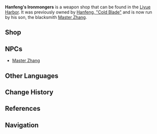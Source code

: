 {{Location Infobox
|image        = NPC Location Master Zhang Context.png
|icon         = UI Blacksmith.png
|type         = Point of Interest
|region       = Liyue
|area         = Sea of Clouds
|subarea      = Liyue Harbor
}}
{{Description|A blacksmith that has been around in Liyue for hundreds of years. With its reputation and excellent craftsmanship, it has become a favorite amongst the people of Liyue. Given the right materials, it never falls short of customers' expectations. Just like the saying "May the flames spread to all, and never be extinguished," the fire in the forge, as well as the passion for forging, never die out.|World Map description}}
'''Hanfeng's Ironmongers''' is a weapon shop that can be found in the [[Liyue Harbor]]. It was previously owned by [[Hanfeng, "Cold Blade"]] and is now run by his son, the blacksmith [[Master Zhang]].

==Shop==
{{Vendor|Master Zhang}}

==NPCs==
*[[Master Zhang]]

==Other Languages==
{{Other Languages
|en       = Hanfeng's Ironmongers
|zhs      = 寒锋铁器
|zhs_rm   = Hánfēng Tiěqì
|zht      = 寒鋒鐵器
|zht_rm   = Hánfēng Tiěqì
|zh_tl    = [[Hanfeng]] Ironware
|ja       = 寒鋒鉄器
|ja_rm    = Kanhou Tekki<ref>{{Ref/Quest|The Stars Inscribe the Year's Wishes|note=Japanese Voice-Over}}</ref>
|ja_tl    = Hanfeng Ironware
|ko       = {{tt|한봉|寒鋒}} {{tt|철기|鐵器}}
|ko_rm    = Hanbong Cheolgi
|ko_tl    = Hanfeng Ironware
|es       = Los Ferreteros de Hanfeng
|es_tl    = The Ironmongers of Hanfeng
|fr       = Ferronniers de Hanfeng
|fr_tl    = Ironworkers of Hanfeng
|ru       = «Холодный клинок»
|ru_tl    = "Cold Blade"
|th       = Hanfeng's Ironmongers
|vi       = {{tt|Hàn Phong Thiết Khí|寒锋铁器}}
|vi_tl    = Hanfeng Ironware{{Sino|vi}}
|de       = Hanfengs Eisenwaren
|de_tl    = Hanfeng's Ironmongery
|id       = Hanfeng's Ironmongers
|pt       = Ferro de Hanfeng
|pt_tl    = 
}}

==Change History==
{{Change History|1.0}}

==References==
{{Reflist}}

==Navigation==
{{PoI Navbox|Liyue}}